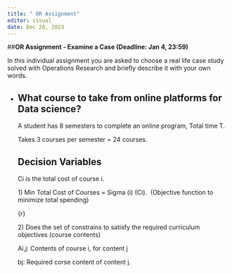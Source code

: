 ```yaml
---
title: " OR Assignment"
editor: visual
date: Dec 28, 2023
---
```


\##**OR Assignment - Examine a Case (Deadline: Jan 4, 23:59)**

In this individual assignment you are asked to choose a real life case study solved with Operations Research and briefly describe it with your own words.

-   

    ## What course to take from online platforms for Data science?

    A student has 8 semesters to complete an online program, Total time T.

    Takes 3 courses per semester = 24 courses.

    ## Decision Variables

    Ci is the total cost of course i.

    1\) Min Total Cost of Courses = Sigma (i) (Ci).  (Objective function to minimize total spending)

    {r}

    2\) Does the set of constrains to satisfy the required curriculum objectives (course contents)

    Ai,j: Contents of course i, for content j

    bj: Required corse content of content j.

